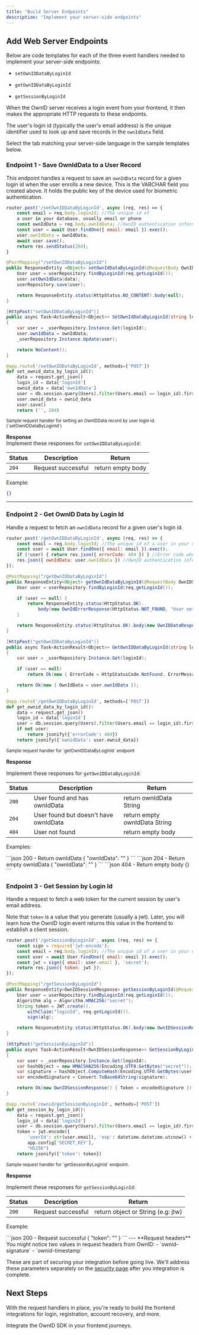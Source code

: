 ```yaml
---
title: "Build Server Endpoints"
description: "Implement your server-side endpoints"
---
```


## Add Web Server Endpoints

Below are code templates for each of the three event handlers needed to implement your server-side endpoints:

- `setOwnIDDataByLoginId`

- `getOwnIDDataByLoginId`

- `getSessionByLoginId`

When the OwnID server receives a login event from your frontend, it then makes the appropriate HTTP requests to these endpoints. 

The user's login id (typically the user's email address) is the unique identifier used to look up and save records in the `ownIdData` field.

Select the tab matching your server-side language in the sample templates below. 

### Endpoint 1 - Save OwnIdData to a User Record

This endpoint handles a request to save an `ownIdData` record for a given login id when the user enrolls a new device. This is the VARCHAR field you created above. It holds the public key of the device used for biometric authentication.

<CodeGroup>

```javascript Node.js
router.post('/setOwnIDDataByLoginId', async (req, res) => {
    const email = req.body.loginId; //The unique id of 
    a user in your database, usually email or phone
    const ownIdData = req.body.ownIdData; //OwnID authentication information as string
    const user = await User.findOne({ email: email }).exec();
    user.ownIdData = ownIdData;
    await user.save();
    return res.sendStatus(204);
}
```
```java Java
@PostMapping("/setOwnIDDataByLoginId")
public ResponseEntity <Object> setOwnIdDataByLoginId(@RequestBody OwnIDData req) {
    User user = userRepository.findByLoginId(req.getLoginId());
    user.setOwnIdData(data);
    userRepository.save(user);

    return ResponseEntity.status(HttpStatus.NO_CONTENT).body(null);
}
```
```csharp C#
[HttpPost("setOwnIDDataByLoginId")]
public async Task<ActionResult<Object>> SetOwnIdDataByLoginId(string loginId, string ownIdData)
{
    var user = _userRepository.Instance.Get(loginId);
    user.ownIdData = ownIdData;
    _userRepository.Instance.Update(user);

    return NoContent();
}
```

```python Python
@app.route('/setOwnIDDataByLoginId', methods=['POST'])
def set_ownid_data_by_login_id():
    data = request.get_json()
    login_id = data['loginId']
    ownid_data = data['ownIdData']
    user = db.session.query(Users).filter(Users.email == login_id).first()
    user.ownid_data = ownid_data
    user.save()
    return ('', 204)
```
</CodeGroup>
<sup>Sample request handler for setting an OwnIDData record by user login id. (`setOwnIDDataByLoginId`) </sup>


**Response**  
Implement these responses for `setOwnIDDataByLoginId`:

| Status | Description | Return |
|---------|--------- | ---------|
| `204` | Request successful | return empty body

Example:

```json 204 - Request successful
{}
```
---

### Endpoint 2 - Get OwnID Data by Login Id

Handle a request to fetch an `ownIdData` record for a given user's login id.

<CodeGroup>

```javascript Node.js
router.post('/getOwnIDDataByLoginId', async (req, res) => {
    const email = req.body.loginId; //The unique id of a user in your database, usually email or phone
    const user = await User.findOne({ email: email }).exec();
    if (!user) { return res.json({ errorCode: 404 }) } //Error code when user doesn't exist
    res.json({ ownIdData: user.ownIdData }) //OwnID authentication information as string
});
```
```java Java
@PostMapping("/getOwnIDDataByLoginId")
public ResponseEntity<Object> getOwnIdDataByLoginId(@RequestBody OwnIDSearchRequest req) {
    User user = userRepository.findByLoginId(req.getLoginId());

    if (user == null) {
        return ResponseEntity.status(HttpStatus.OK).
            body(new OwnIdErrorResponse(HttpStatus.NOT_FOUND, "User not found"));
    }

    return ResponseEntity.status(HttpStatus.OK).body(new OwnIDDataResponse(user.getOwnIdData()));
}
```
```csharp C#
[HttpPost("getOwnIDDataByLoginId")]
public async Task<ActionResult<Object>> GetOwnIDDataByLoginId(string loginId)
{
    var user = _userRepository.Instance.Get(loginId);

    if (user == null)
        return Ok(new { ErrorCode = HttpStatusCode.NotFound, ErrorMessage = "User not found" });

    return Ok(new { OwnIdData = user.ownIdData });
}
```
```python Python
@app.route('/getOwnIDDataByLoginId', methods=['POST'])
def get_ownid_data_by_login_id():
    data = request.get_json()
    login_id = data['loginId']
    user = db.session.query(Users).filter(Users.email == login_id).first()
    if not user:
        return jsonify({'errorCode': 404})
    return jsonify({'ownidData': user.ownid_data})
```
</CodeGroup>
<sup> Sample request handler for `getOwnIDDataByLoginId` endpoint</sup>


**Response**
 
Implement these responses for `getOwnIDDataByLoginId`:

| Status | Description | Return |
|---------|--------- | ---------|
| `200` | User found and has ownIdData | return ownIdData String
| `204` | User found but doesn't have ownIdData | return empty ownIdData String
| `404` | User not found | return empty body

Examples:

<CodeGroup>
```json 200 - Return ownIdData
{
  "ownIdData": "<String>"
}
```
```json 204 - Return empty ownIdData
{
  "ownIdData": ""
}
```
```json 404 - Return empty body
{}
```
</CodeGroup>

### Endpoint 3 - Get Session by Login Id

Handle a request to fetch a web token for the current session by user's email address.

Note that `token` is a value that you generate (usually a jwt). Later, you will learn how the OwnID login event returns this value in the frontend to establish a client session.
<CodeGroup>

```javascript Node.js
router.post('/getSessionByLoginId', async (req, res) => {
    const sign = require('jwt-encode');
    const email = req.body.loginId; //The unique id of a user in your database, usually email or phone
    const user = await User.findOne({ email: email }).exec();
    const jwt = sign({ email: user.email }, 'secret');
    return res.json({ token: jwt });
});
```

```java Java
@PostMapping("/getSessionByLoginId")
public ResponseEntity<OwnIDSessionResponse> getSessionByLoginId(@RequestBody OwnIDSearchRequest req) {
    User user = userRepository.findByLoginId(req.getLoginId());
    Algorithm alg = Algorithm.HMAC256("secret");
    String token = JWT.create().
        withClaim("loginId", req.getLoginId()).
        sign(alg);

    return ResponseEntity.status(HttpStatus.OK).body(new OwnIDSessionResponse(token));
}
```
```csharp C#
[HttpPost("getSessionByLoginId")]
public async Task<ActionResult<OwnIDSessionResponse>> GetSessionByLoginId(string loginId)
{
    var user = _userRepository.Instance.Get(loginId);
    var hashObject = new HMACSHA256(Encoding.UTF8.GetBytes("secret"));
    var signature = hashObject.ComputeHash(Encoding.UTF8.GetBytes(user.LoginId));
    var encodedSignature = Convert.ToBase64String(signature);

    return Ok(new OwnIDSessionResponse() { Token = encodedSignature });
}
```

```python Python
@app.route('/ownid/getSessionByLoginId', methods=['POST'])
def get_session_by_login_id():
    data = request.get_json()
    login_id = data['loginId']
    user = db.session.query(Users).filter(Users.email == login_id).first()
    token = jwt.encode({
        'userId': str(user.email), 'exp': datetime.datetime.utcnow() + datetime.timedelta(hours=3)},
        app.config['SECRET_KEY'],
        "HS256")
    return jsonify({'token': token})
```

</CodeGroup>
<sup> Sample request handler for `getSessionByLoginId` endpoint.</sup>

**Response**
 
Implement these responses for `getSessionByLoginId`:

| Status | Description | Return |
|---------|---------  |---------|
| `200` | Request successful | return object or String (e.g: jtw)|

Example:

<CodeGroup>
```json 200 - Request successful
{
  "token": "<String>"
}
```
</CodeGroup>
---
<Tip>
**Request headers**     
You might notice two values in request headers from OwnID:
 - `ownid-signature`  
 - `ownid-timestamp`

These are part of securing your integration before going live. 
We'll address these parameters separately on the [security page](/building-blocks/security) after you integration is complete.
</Tip>


## Next Steps
With the request handlers in place, you're ready to build the frontend integrations for login, registration, account recovery, and more.


<Card title="Build Frontend User Journey" icon="screwdriver-wrench" href="/building-blocks/build-frontend-integration">
Integrate the OwnID SDK in your frontend journeys.
</Card>